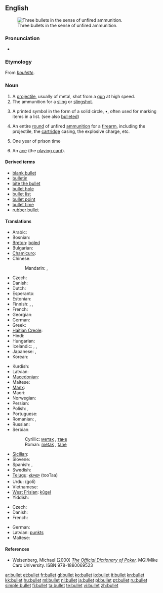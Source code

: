 {{wikipedia}}
==English==
[[Image:Tokarev%2Cparabellum%2C32.JPG|thumb|right|Three bullets in the sense of unfired ammunition.]]

===Pronunciation===
* {{audio|en-us-bullet.ogg|Audio (US)}}
*: {{rhymes|ʊlɪt}}

===Etymology===
From {{etyl|frm}} ''[[boulette]]''.

===Noun===
{{en-noun}}

# A [[projectile]], usually of metal, shot from a [[gun]] at high speed.
# The ammunition for a [[sling]] or [[slingshot]].
# {{typography}} A printed symbol in the form of a solid circle, •, often used for marking items in a list.  (see also [[bulleted]])
# {{informal}} An entire [[round]] of unfired [[ammunition]] for a [[firearm]], including the projectile, the [[cartridge]] casing, the explosive charge, etc.
# {{slang}} One year of prison time
# {{slang}} An [[ace]] (the [[playing card]]).

====Derived terms====
* [[blank bullet]]
* [[bulletin]]
* [[bite the bullet]]
* [[bullet hole]]
* [[bullet list]]
* [[bullet point]]
* [[bullet time]]
* [[rubber bullet]]

====Translations====
{{trans-top|projectile}}
* Arabic: {{t|ar|رصاصة|f|tr=raSaaSa|sc=Arab}}
* Bosnian: {{t-|bs|metak|m}}
* [[Breton]]: [[boled]] {{m}}
* Bulgarian: {{t|bg|куршум|m}}
* [[Chamicuro]]: {{tø|ccc|wala}}
* Chinese:
*: Mandarin: {{t|zh|子彈|sc=Hani}},  {{t|zh|子弹|tr=zǐdàn|sc=Hani}}
* Czech: {{t-|cs|kulka|f}}
* Danish: {{t-|da|kugle|c}}
* Dutch: {{t+|nl|kogel|m}}
* Esperanto: {{t-|eo|kuglo|xs=Esperanto}}
* Estonian: {{t-|et|kuul}}
* Finnish: {{t-|fi|ammus}}, {{t+|fi|kuula}}, {{t+|fi|luoti}}
* French: {{t+|fr|balle|f}}
* Georgian: {{t-|ka|ტყვია|tr=tqvia|sc=Geor|xs=Georgian}}
* German: {{t+|de|Kugel|f}}
* Greek: {{t+|el|σφαίρα|sc=Grek}}
* [[Haitian Creole]]: {{tø|ht|bal}}
* Hindi: {{t|hi|गोली|f|tr=golī|sc=Deva}}
* Hungarian: {{t|hu|lövedék}}
* Icelandic: {{t-|is|byssukúla|f}}, {{t+|is|kúla|f}}, {{t-|is|skot|n}}
* Japanese: {{t|ja|弾丸|tr=だんがん, dangan|sc=Jpan}},  {{t|ja|弾|tr=たま, tama|sc=Jpan}}
* Korean: {{t|ko|탄알|tr=tanal|sc=Kore}}
{{trans-mid}}
* Kurdish: {{ku-Arab|[[گوله‌]]}}
* Latvian: {{t-|lv|lode|f|xs=Latvian}}
* [[Macedonian]]: {{t-|mk|куршум|tr=kúršum}}
* Maltese: {{t-|mt|balla|xs=Maltese}}
* [[Manx]]: {{t-|gv|bullad|xs=Manx}}
* Maori: {{t-|mi|matā|xs=Maori}}
* Norwegian: {{t+|no|kule}}
* Persian: {{t+|fa|گلوله|xs=Persian}}
* Polish: {{t+|pl|pocisk|m}}, {{t+|pl|kula|f}}
* Portuguese: {{t+|pt|bala|f}}
* Romanian: {{t-|ro|glonţ|n}}, {{t-|ro|glonte|n}}
* Russian: {{t+|ru|пуля|f|tr=púlja|sc=Cyrl}}
* Serbian:
*: Cyrillic: [[метак]] {{m}}, [[тане]] {{n}}
*: Roman: [[metak]] {{m}}, [[tane]] {{n}}
* [[Sicilian]]: {{t|scn|badda|f|xs=Sicilian}}
* Slovene: {{t+|sl|krogla|f}}
* Spanish: {{t+|es|bala|f}}, {{t+|es|proyectil|m}}
* Swedish: {{t+|sv|kula|c}}
* [[Telugu]]: [[తూటా]] (tooTaa)
* Urdu: {{ur-Arab|[[گولی]]}} (golī) {{f}}
* Vietnamese: {{t|vi|đạn|xs=Vietnamese}}
* [[West Frisian]]: [[kûgel]]
* Yiddish: {{t|yi|קויל|f|tr=koyl|xs=Yiddish}}
{{trans-bottom}}

{{trans-top|printed symbol in the form of a solid circle}}
* Czech: {{t-|cs|odrážka|f}}
* Danish: {{t-|da|kugle|c}}
* French: {{t+|fr|puce|m}}
{{trans-mid}}
* German: {{t-|de|Aufzählungszeichen|n}}
* Latvian: [[punkts]] {{m}}
* Maltese: {{t|mt|dott|xs=Maltese}}
{{trans-bottom}}

====References====
* Weisenberg, Michael (2000) ''[http://www.poker1.com/mcu/pokerdictionary/mculib_dictionary_info.asp The Official Dictionary of Poker].''  MGI/Mike Caro University.  ISBN 978-1880069523

[[ar:bullet]]
[[et:bullet]]
[[fr:bullet]]
[[gl:bullet]]
[[ko:bullet]]
[[io:bullet]]
[[it:bullet]]
[[kn:bullet]]
[[kk:bullet]]
[[hu:bullet]]
[[ml:bullet]]
[[nl:bullet]]
[[ja:bullet]]
[[pl:bullet]]
[[pt:bullet]]
[[ru:bullet]]
[[simple:bullet]]
[[fi:bullet]]
[[ta:bullet]]
[[te:bullet]]
[[vi:bullet]]
[[zh:bullet]]
